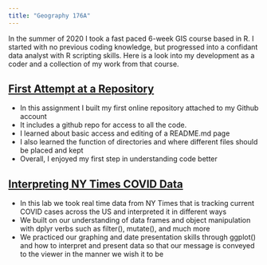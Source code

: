 ```yaml
---
title: "Geography 176A"
---
```


In the summer of 2020 I took a fast paced 6-week GIS course based in R. I started with no previous coding knowledge, but progressed into a confidant data analyst with R scripting skills. Here is a look into my development as a coder and a collection of my work from that course.


## [First Attempt at a Repository](https://github.com/Wes-Noble/hello-world)

- In this assignment I built my first online repository attached to my Github account
- It includes a github repo for access to all the code.
- I learned about basic access and editing of a README.md page
- I also learned the function of directories and where different files should be placed and kept
- Overall, I enjoyed my first step in understanding code better

## [Interpreting NY Times COVID Data](https://wes-noble.github.io/geog-176A-labs/lab-02.html)

- In this lab we took real time data from NY Times that is tracking current COVID cases across the US and interpreted it in different ways
- We built on our understanding of data frames and object manipulation with dplyr verbs such as filter(), mutate(), and much more
- We practiced our graphing and date presentation skills through ggplot() and how to interpret and present data so that our message is conveyed to the viewer in the manner we wish it to be




